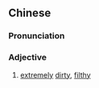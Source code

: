 ==Chinese==
{{zh-forms|t2=汙糟邋遢|type=22}}

===Pronunciation===
{{zh-pron
|m=wūzāo lātā
|c=wu1 zou1 laat6 taat3
|cat=a
}}

===Adjective===
{{zh-adj}}

# {{lb|zh|Cantonese}} [[extremely]] [[dirty]], [[filthy]]
#: {{zh-x|唔好 摸 啲 老鼠 啦，佢哋 咁{gam3} '''污糟邋{laat6}遢{taat3}'''。|Don't touch the rats; they are so '''dirty'''.|C-GZ}}